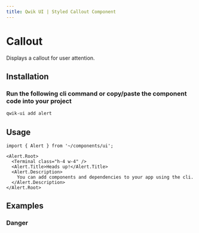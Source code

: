 ```yaml
---
title: Qwik UI | Styled Callout Component
---
```




# Callout

Displays a callout for user attention.

<ShowcaseHero />

## Installation

### Run the following cli command or copy/paste the component code into your project

```sh
qwik-ui add alert
```

<CalloutCodeSnippets />

## Usage

```tsx
import { Alert } from '~/components/ui';
```

```tsx
<Alert.Root>
  <Terminal class="h-4 w-4" />
  <Alert.Title>Heads up!</Alert.Title>
  <Alert.Description>
    You can add components and dependencies to your app using the cli.
  </Alert.Description>
</Alert.Root>
```

## Examples

### Danger

<ShowcaseDanger />

